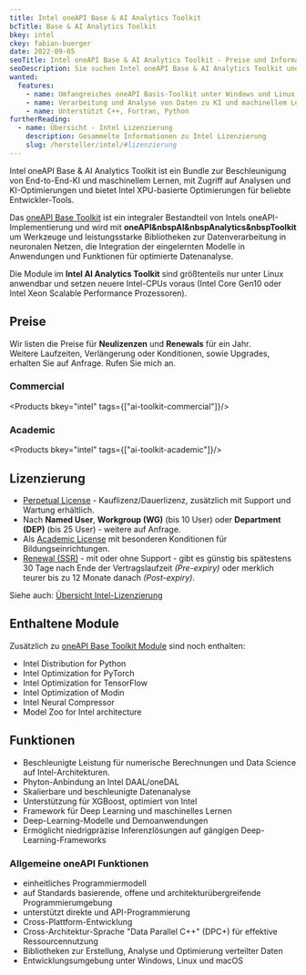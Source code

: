 ```yaml
---
title: Intel oneAPI Base & AI Analytics Toolkit
bcTitle: Base & AI Analytics Toolkit
bkey: intel
ckey: fabian-buerger
date: 2022-09-05
seoTitle: Intel oneAPI Base & AI Analytics Toolkit - Preise und Informationen für IT-Einkäufer
seoDescription: Sie suchen Intel oneAPI Base & AI Analytics Toolkit und andere Intel Softwareprodukte. Auf dieser Seite finden Sie hilfreiche Informationen für IT-Beschaffer.
wanted:
  features:
    - name: Umfangreiches oneAPI Basis-Toolkit unter Windows und Linux (kein macOS)
    - name: Verarbeitung und Analyse von Daten zu KI und machinellem Lernen im Netzwerk
    - name: Unterstützt C++, Fortran, Python
furtherReading:
  - name: Übersicht - Intel Lizenzierung
    description: Gesammelte Informationen zu Intel Lizenzierung
    slug: /hersteller/intel/#lizenzierung
---
```



<Intro>

Intel oneAPI Base & AI Analytics Toolkit ist ein Bundle zur Beschleunigung von End-to-End-KI und maschinellem Lernen, mit Zugriff auf Analysen und KI-Optimierungen und bietet Intel XPU-basierte Optimierungen für beliebte Entwickler-Tools.


</Intro>

<TOC />

Das [oneAPI Base Toolkit](/hersteller/intel/oneapi/base-toolkit/) ist ein integraler Bestandteil von Intels oneAPI-Implementierung und wird mit **oneAPI&nbspAI&nbspAnalytics&nbspToolkit** um Werkzeuge und leistungsstarke Bibliotheken zur Datenverarbeitung in neuronalen Netzen, die Integration der eingelernten Modelle in Anwendungen und Funktionen für optimierte Datenanalyse.

Die Module im **Intel AI Analytics Toolkit** sind größtenteils nur unter Linux anwendbar und setzen neuere Intel-CPUs voraus (Intel Core Gen10 oder Intel Xeon Scalable Performance Prozessoren).


## Preise

<Info>

Wir listen die Preise für **Neulizenzen** und **Renewals** für ein Jahr. <br />
Weitere Laufzeiten, Verlängerung oder Konditionen, sowie Upgrades, erhalten Sie auf Anfrage.
Rufen Sie mich an.

</Info>


### Commercial

<Products bkey="intel" tags={["ai-toolkit-commercial"]}/>

### Academic

<Products bkey="intel" tags={["ai-toolkit-academic"]}/>


## Lizenzierung


<ArrowList>

- [Perpetual License](/hersteller/intel/#perpetual-license) - Kauflizenz/Dauerlizenz, zusätzlich mit Support und Wartung erhältlich.
- Nach **Named User**, **Workgroup (WG)** (bis 10 User) oder **Department (DEP)** (bis 25 User) -  weitere auf Anfrage.
- Als [Academic License](/hersteller/intel/#academic-license) mit besonderen Konditionen für Bildungseinrichtungen.
- [Renewal (SSR)](/hersteller/intel/#ssr-software-support-renewal) - mit oder ohne Support - gibt es günstig bis spätestens 30 Tage nach Ende der Vertragslaufzeit *(Pre-expiry)* oder merklich teurer bis zu 12 Monate danach *(Post-expiry)*.

Siehe auch: [Übersicht Intel-Lizenzierung](/hersteller/intel/#lizenzierung)

</ArrowList>


## Enthaltene Module

Zusätzlich zu [oneAPI Base Toolkit Module](/hersteller/intel/oneapi/base-toolkit/#enthaltene-module) sind noch enthalten:

- Intel Distribution for Python
- Intel Optimization for PyTorch
- Intel Optimization for TensorFlow
- Intel Optimization of Modin
- Intel Neural Compressor
- Model Zoo for Intel architecture



## Funktionen

- Beschleunigte Leistung für numerische Berechnungen und Data Science auf Intel-Architekturen.
- Phyton-Anbindung an Intel DAAL/oneDAL
- Skalierbare und beschleunigte Datenanalyse
- Unterstützung für XGBoost, optimiert von Intel
- Framework für Deep Learning und maschinelles Lernen
- Deep-Learning-Modelle und Demoanwendungen
- Ermöglicht niedrigpräzise Inferenzlösungen auf gängigen Deep-Learning-Frameworks



### Allgemeine oneAPI Funktionen


<ArrowList>

- einheitliches Programmiermodell
- auf Standards basierende, offene und architekturübergreifende Programmierumgebung
- unterstützt direkte und API-Programmierung
- Cross-Plattform-Entwicklung
- Cross-Architektur-Sprache "Data Parallel C++" (DPC+) für effektive Ressourcennutzung
- Bibliotheken zur Erstellung, Analyse und Optimierung verteilter Daten
- Entwicklungsumgebung unter Windows, Linux und macOS

</ArrowList>
